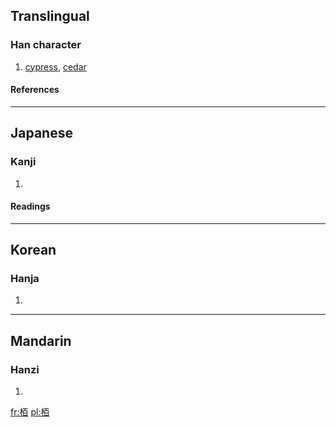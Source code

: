 ==Translingual==
===Han character===
{{Han char|rn=75|rad=木|as=06|sn=10|four=|canj=木一日 (DMA)}}
# [[cypress]], [[cedar]]
====References====
{{Han ref|kx=0523.010|dkj=14714|dj=0911.010|hdz=21196.040|uh=6822|ud=26658}}

----
==Japanese==
===Kanji===
{{ja-kanji|grade=|rs=木06}}
# {{defn|Japanese}} 
====Readings====
{{ja-readings|on=[[はく]] (haku), [[ひゃく]] (hyaku)|kun=[[かしわ]] (kashiwa), [[かや]] (kaya)}}

----
==Korean==
===Hanja===
{{ko-hanja|hangeul=백|eumhun=|rv=baek|mr=paek|y=payk}}
# {{defn|Korean}}

----
==Mandarin==
===Hanzi===
{{cmn-hanzi|pin=[[bǎi]] (bai3), [[bó]] (bo2), [[bò]] (bo4)|wg=pai<sup>3</sup>, po<sup>2</sup>, po<sup>4</sup>}}
# {{defn|Mandarin}}

[[fr:栢]]
[[pl:栢]]